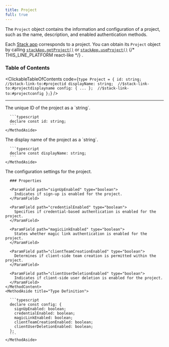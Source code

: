 ```yaml
---
title: Project
full: true
---
```


The `Project` object contains the information and configuration of a project, such as the name, description, and enabled authentication methods.

Each [Stack app](../../concepts/stack-app.mdx) corresponds to a project. You can obtain its `Project` object by calling [`stackApp.getProject()`](../objects/stack-app.mdx#stackappgetproject)
or [`stackApp.useProject()`](../objects/stack-app.mdx#stackappuseproject) {/* THIS_LINE_PLATFORM react-like */}
.

### Table of Contents

<ClickableTableOfContents code={`type Project = {
  id: string;  //$stack-link-to:#projectid
  displayName: string;  //$stack-link-to:#projectdisplayname
  config: { ... };  //$stack-link-to:#projectconfig
};`} />

---

<CollapsibleTypesSection type="project" property="id" defaultOpen={false}>
  <MethodLayout>
    <MethodContent>
      The unique ID of the project as a `string`.
    </MethodContent>
    <MethodAside title="Type Definition">

      ```typescript
      declare const id: string;
      ```
    </MethodAside>
  </MethodLayout>
</CollapsibleTypesSection>

<CollapsibleTypesSection type="project" property="displayName" defaultOpen={false}>
  <MethodLayout>
    <MethodContent>
      The display name of the project as a `string`.
    </MethodContent>
    <MethodAside title="Type Definition">

      ```typescript
      declare const displayName: string;
      ```
    </MethodAside>
  </MethodLayout>
</CollapsibleTypesSection>

<CollapsibleTypesSection type="project" property="config" defaultOpen={false}>
  <MethodLayout>
    <MethodContent>
      The configuration settings for the project.

      ### Properties

      <ParamField path="signUpEnabled" type="boolean">
        Indicates if sign-up is enabled for the project.
      </ParamField>

      <ParamField path="credentialEnabled" type="boolean">
        Specifies if credential-based authentication is enabled for the project.
      </ParamField>

      <ParamField path="magicLinkEnabled" type="boolean">
        States whether magic link authentication is enabled for the project.
      </ParamField>

      <ParamField path="clientTeamCreationEnabled" type="boolean">
        Determines if client-side team creation is permitted within the project.
      </ParamField>

      <ParamField path="clientUserDeletionEnabled" type="boolean">
        Indicates if client-side user deletion is enabled for the project.
      </ParamField>
    </MethodContent>
    <MethodAside title="Type Definition">

      ```typescript
      declare const config: {
        signUpEnabled: boolean;
        credentialEnabled: boolean;
        magicLinkEnabled: boolean;
        clientTeamCreationEnabled: boolean;
        clientUserDeletionEnabled: boolean;
      };
      ```
    </MethodAside>
  </MethodLayout>
</CollapsibleTypesSection>
